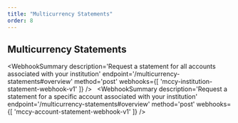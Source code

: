 ```yaml
---
title: "Multicurrency Statements"
order: 8
---
```



## Multicurrency Statements

<WebhookSummary
  description='Request a statement for all accounts associated with your institution'
  endpoint='/multicurrency-statements#overview'
  method='post'
  webhooks={[
    'mccy-institution-statement-webhook-v1'
  ]}
/>
&nbsp;
<WebhookSummary
  description='Request a statement for a specific account associated with your institution'
  endpoint='/multicurrency-statements#overview'
  method='post'
  webhooks={[
    'mccy-account-statement-webhook-v1'
  ]}
/>

<WebhookPlaceholder render='mccy-institution-statement-webhook-v1' />
<WebhookPlaceholder render='mccy-account-statement-webhook-v1' />



